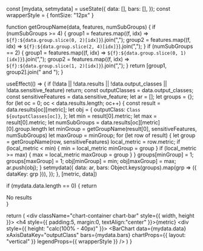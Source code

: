 
  const [mydata, setmydata] = useState({
    data: [],
    bars: [],
  });
  const wrapperStyle = {
    fontSize: "12px"
  }

  function getGroupName(data, features, numSubGroups) {
    if (numSubGroups >= 4) {
      group1 = features.map((f, idx) => `${f}:${data.group.slice(0, 2)[idx]}`).join(",");
      group2 = features.map((f, idx) => `${f}:${data.group.slice(2, 4)[idx]}`).join(",");
    }
    if (numSubGroups == 2) {
      group1 = features.map((f, idx) => `${f}:${data.group.slice(0, 1)[idx]}`).join(",");
      group2 = features.map((f, idx) => `${f}:${data.group.slice(1, 2)[idx]}`).join(",");
    }
    return [group1, group2].join(" and ");
  }
  
  useEffect(() => {
    if (!data || !data.results || !data.output_classes || !data.sensitive_feature)
      return;
    const outputClasses = data.output_classes;
    const sensitiveFeatures = data.sensitive_feature;
    let ar = [];
    let groups = {};
    for (let oc = 0; oc < data.results.length; oc++) {
      const result = data.results[oc][metric];
      let obj = {
        outputClass: `Class ${outputClasses[oc]}`,
      };
      let min = result[0].metric;
      let max = result[0].metric;
      let numSubGroups = data.results[oc][metric][0].group.length
      let minGroup = getGroupName(result[0], sensitiveFeatures, numSubGroups)
      let maxGroup = minGroup;
      for (let row of result) {
        let group = getGroupName(row, sensitiveFeatures)
        local_metric = row.metric;
        if (local_metric < min) {
          min = local_metric
          minGroup = group
        }
        if (local_metric >= max) {
          max = local_metric
          maxGroup = group
        }
      }
      groups[minGroup] = 1;
      groups[maxGroup] = 1;
      obj[minGroup] = min;
      obj[maxGroup] = max;
      ar.push(obj);
    }
    setmydata({
      data: ar,
      bars: Object.keys(groups).map(grp => ({ dataKey: grp })),
    });
  }, [metric, data])

  if (mydata.data.length == 0) {
    return <div>No results</div>
  }

  return (
    <div className="chart-container chart-bar" style={{ width, height }}>
      <h4 style={{ padding:5, margin:0, textAlign:"center" }}>{metric}</h4>
      <div style={{ height: "calc(100% - 40px)" }}>
        <BarChart
          data={mydata.data}
          xAxisDataKey="outputClass"
          bars={mydata.bars}
          chartProps={{ layout: "vertical" }}
          legendProps={{ wrapperStyle }}
        />
      </div>
    </div>
  )
}